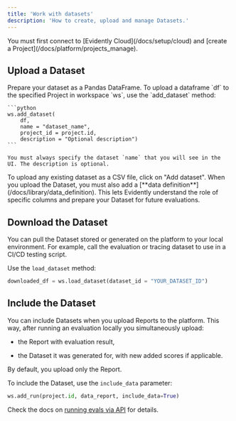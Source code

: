 ```yaml
---
title: 'Work with datasets'
description: 'How to create, upload and manage Datasets.'
---
```


<Tip>
  You must first connect to [Evidently Cloud](/docs/setup/cloud) and [create a Project](/docs/platform/projects_manage).
</Tip>

## Upload a Dataset

<Tabs>
  <Tab title="Python">
    Prepare your dataset as a Pandas DataFrame. To upload a dataframe `df` to the specified Project in workspace `ws`, use the `add_dataset` method:

    ```python
    ws.add_dataset(
        df,
        name = "dataset_name",
        project_id = project.id, 
        description = "Optional description")
    ```

    You must always specify the dataset `name` that you will see in the UI. The description is optional.
  </Tab>

  <Tab title="UI">
    To upload any existing dataset as a CSV file, click on "Add dataset". When you upload the Dataset, you must also add a [**data definition**](/docs/library/data_definition). This lets Evidently understand the role of specific columns and prepare your Dataset for future evaluations.
  </Tab>
</Tabs>

## Download the Dataset

You can pull the Dataset stored or generated on the platform to your local environment. For example, call the evaluation or tracing dataset to use in a CI/CD testing script.

Use the `load_dataset` method:

```python
downloaded_df = ws.load_dataset(dataset_id = "YOUR_DATASET_ID") 
```

## Include the Dataset

You can include Datasets when you upload Reports to the platform. This way, after running an evaluation locally you simultaneously upload:

* the Report with evaluation result,

* the Dataset it was generated for, with new added scores if applicable.

By default, you upload only the Report.

To include the Dataset, use the `include_data` parameter:

```python
ws.add_run(project.id, data_report, include_data=True)
```

Check the docs on [running evals via API](/docs/platform/evals_api) for details.